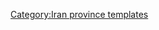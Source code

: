 {{Navbox
| name      = Tehran Province
| title     = [[File:Flag of Iran.svg|30px]] [[德黑蘭省]]
| state        = {{{state|autocollapse}}}
| listclass = hlist


| group1 = [[首都]]
| list1  = 
* [[德黑兰]] 

| group2 = [[县 (伊朗)]]<br />and [[伊朗城市列表]]
| list2  =
  {{Navbox|child
  | image     = [[File:Tehran in Iran.svg|150px]]
  | group1 = {{tsl|en|Baharestan County||Baharestan County}}
  | list1  = 
* {{tsl|en|Nasim Shahr||Nasim Shahr}}
* {{tsl|en|Golestan, Iran||Golestan}}
* {{tsl|en|Salehieh||Salehieh}}

  | group2 = {{tsl|en|Damavand County||Damavand County}}
  | list2  = 
* {{tsl|en|Damavand, Iran||Damavand}}
* {{tsl|en|Abali||Abali}}
* {{tsl|en|Absard||Absard}}
* [[基蘭]]
* {{tsl|en|Rudehen||Rudehen}}

  | group3 = {{tsl|en|Eslamshahr County||Eslamshahr County}}
  | list3  = 
* {{tsl|en|Ahmadabad-e Mostowfi||Ahmadabad-e Mostowfi}}
* [[埃斯蘭夏爾]]
* {{tsl|en|Chahardangeh||Chahardangeh}}

  | group4 = {{tsl|en|Firuzkuh County||Firuzkuh County}}
  | list4  = 
* {{tsl|en|Firuzkuh||Firuzkuh}}
* {{tsl|en|Arjomand||Arjomand}}

  | group5 = {{tsl|en|Malard County||Malard County}}
  | list5  = 
* {{tsl|en|Malard||Malard}}
* {{tsl|en|Safadasht||Safadasht}}

  | group6 = {{tsl|en|Pakdasht County||Pakdasht County}}
  | list6  = 
* [[帕克達什特]]
* {{tsl|en|Sharifabad, Iran||Sharifabad}}

  | group7 = {{tsl|en|Pardis County||Pardis County}}
  | list7 =
* {{tsl|en|Pardis||Pardis}}
* {{tsl|en|Bumehen||Bumehen}}

  | group8 = {{tsl|en|Pishva County||Pishva County}}
  | list8  = 
* [[皮什瓦]]

  | group9 = {{tsl|en|Qarchak County||Qarchak County}}
  | list9  = 
* {{tsl|en|Qarchak||Qarchak}}

  | group10 = {{tsl|en|Qods County||Qods County}}
  | list10  = 
* [[卡拉季 (德黑蘭省)]]

  | group11 = {{tsl|en|Rey County||Rey County}}
  | list11  = 
* [[雷伊 (伊朗)]]{{ref_label|former|@|@}}
* {{tsl|en|Baqershahr||Baqershahr}}
* {{tsl|en|Hasanabad, Rey||Hasanabad}}
* {{tsl|en|Kahrizak||Kahrizak}}

  | group12 = {{tsl|en|Robat Karim County||Robat Karim County}}
  | list12  = 
* [[羅巴特卡里姆]]
* {{tsl|en|Parand||Parand}}
* {{tsl|en|Nasirabad, Tehran||Nasirabad}}

  | group13 = {{tsl|en|Shahriar County||Shahriar County}}
  | list13  = 
* {{tsl|en|Shahriar, Tehran Province||Shahriar}}
* {{tsl|en|Andisheh||Andisheh}}
* {{tsl|en|Baghestan||Baghestan}}
* {{tsl|en|Ferdowsieh||Ferdowsieh}}
* {{tsl|en|Sabashahr||Sabashahr}}
* {{tsl|en|Shahedshahr||Shahedshahr}}
* {{tsl|en|Vahidieh||Vahidieh}}

  | group14 = {{tsl|en|Shemiranat County||Shemiranat County}}
  | list14  = 
* {{tsl|en|Shemiran||Shemiran}}{{ref|former|*}}
* {{tsl|en|Fasham||Fasham}}
* {{tsl|en|Lavasan||Lavasan}}
* {{tsl|en|Tajrish||Tajrish}}{{ref|former|*}}

  | group15 = {{tsl|en|Tehran County||Tehran County}}
  | list15  = 
* [[德黑兰]]

  | group16 = {{tsl|en|Varamin County||Varamin County}}
  | list16  = 
* [[瓦拉明]]
* {{tsl|en|Javadabad||Javadabad}}
  }}

| group3 = Landmarks
| list3  = 
* [[阿扎迪塔]]
* {{tsl|en|Bahman Cultural Center||Bahman Cultural Center}}
* {{tsl|en|Tabiat Bridge||Tabiat Bridge}}
* {{tsl|en|Carpet Museum of Iran||Carpet Museum of Iran}}
* {{tsl|en|Dizin||Dizin}}
* {{tsl|en|Ebn-e Babooyeh||Ebn-e Babooyeh}}
* [[Golestan Palace]]
* {{tsl|en|Grand Bazaar, Tehran||Grand Bazaar, Tehran}}
* {{tsl|en|Iranian Crown Jewels||Iranian Crown Jewels}}
* {{tsl|en|Malik National Museum of Iran||Malik National Museum of Iran}}
* [[默德塔]]
* {{tsl|en|National Museum of Iran||National Museum of Iran}}
* {{tsl|en|Niavaran Palace Complex||Niavaran Palace Complex}}
* {{tsl|en|Pearl Palace||Pearl Palace}}
* [[Sa'dabad Palace]]
* {{tsl|en|Saltman||Saltman}}
* {{tsl|en|Samarian spinel||Samarian spinel}}
* {{tsl|en|Shahr-e Bazi||Shahr-e Bazi}}
* {{tsl|en|Shebeli Tower||Shebeli Tower}}
* {{tsl|en|Shemshak (ski resort)||Shemshak (ski resort)}}
* {{tsl|en|Bibi Shahr Banu Shrine||Bibi Shahr Banu Shrine}}
* {{tsl|en|Tangeh Savashi||Tangeh Savashi}}
* [[德黑蘭現代藝術博物館]]
* {{tsl|en|Tughrul Tower||Tughrul Tower}}
* {{tsl|en|Toopkhaneh||Toopkhaneh}}
* {{tsl|en|Reza Abbasi Museum||Reza Abbasi Museum}}

|group4 = Populated places
|list4 =
* {{tsl|en|List of cities, towns and villages in Tehran Province||List of cities, towns and villages in Tehran Province}}

| below = 
{{note_label|former|@|@}} indicates that this formerly independent city is now absorbed into Tehran.
}}<noinclude>
{{collapsible option}}

[[Category:Iran province templates]]
</noinclude>